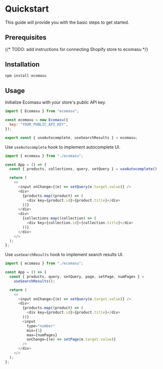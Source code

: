 # Quickstart

This guide will provide you with the basic steps to get started.

## Prerequisites

{/* TODO: add instructions for connecting Shopify store to ecomasu */}

## Installation

```bash copy
npm install ecomasu
```

## Usage

Initialize Ecomasu with your store's public API key.

```js copy filename="ecomasu.ts"
import { Ecomasu } from "ecomasu";

const ecomasu = new Ecomasu({
  key: "YOUR_PUBLIC_API_KEY",
});

export const { useAutocomplete, useSearchResults } = ecomasu;
```

Use `useAutocomplete` hook to implement autocomplete UI.

```js copy filename="App.tsx"
import { ecomasu } from "./ecomasu";

const App = () => {
  const { products, collections, query, setQuery } = useAutocomplete();

  return (
    <>
      <input onChange={(e) => setQuery(e.target.value)} />
      <div>
        {products.map((product) => (
          <div key={product.id}>{product.title}</div>
        ))}
      </div>
      <div>
        {collections.map((collection) => (
          <div key={collection.id}>{collection.title}</div>
        ))}
      </div>
    </>
  );
};
```

Use `useSearchResults` hook to implement search results UI.

```js copy filename="App.tsx"
import { ecomasu } from "./ecomasu";

const App = () => {
  const { products, query, setQuery, page, setPage, numPages } =
    useSearchResults();

  return (
    <>
      <input onChange={(e) => setQuery(e.target.value)} />
      <div>
        {products.map((product) => (
          <div key={product.id}>{product.title}</div>
        ))}
        <input
          type="number"
          min={1}
          max={numPages}
          onChange={(e) => setPage(e.target.value)}
        />
      </div>
    </>
  );
};
```
